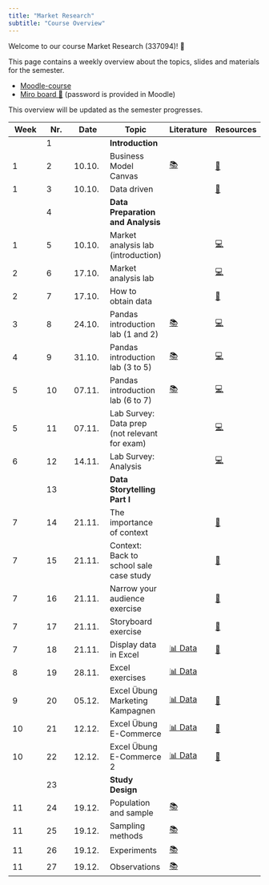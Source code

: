 ```yaml
---
title: "Market Research"
subtitle: "Course Overview"
---
```


Welcome to our course Market Research (337094)! 👋  

This page contains a weekly overview about the topics, slides and materials for the semester.

- [Moodle-course](https://moodle.hdm-stuttgart.de/course/view.php?id=2464#section-0)
- [Miro board 📝](https://miro.com/app/board/uXjVNair5iM=/) (password is provided in Moodle)


:::{.callout-note}
This overview will be updated as the semester progresses.
:::

|	Week	|	Nr.	|	Date	|	Topic	|	Literature	|		Resources		|	
|	---	|	---	|	---	|	---	|	---	|		---		|	
|		|	1	|		|	**Introduction**	|		|				|	
|	1	|	2	|	10.10.	|	Business Model Canvas	|	[📚](https://www.strategyzer.com/library/the-business-model-canvas)	|		[📑](https://docs.google.com/presentation/d/1QVuajnvWqzBT9qnm2moNr5pVvH6G8LXmez8LOsA6lYc/export/pdf)		|	
|	1	|	3	|	10.10.	|	Data driven	|		|		[📑](https://docs.google.com/presentation/d/1AfzqhjEAfJ5X4Q8YC9GK14jEBfdDXEIRmXonriwYHNY/export/pdf)		|	
|		|	4	|		|	**Data Preparation and Analysis**	|		|				|	
|	1	|	5	|	10.10.	|	Market analysis lab (introduction)	|		|		[💻](https://kirenz.github.io/lab-market-analysis)		|	
|	2	|	6	|	17.10.	|	Market analysis lab 	|		|		[💻](https://kirenz.github.io/lab-market-analysis)		|	
|	2	|	7	|	17.10.	|	How to obtain data	|		|		[📑](https://docs.google.com/presentation/d/1zldRDAOqmjoJmY_D4-ZkWfhwaklt-UfAPKH4G5kmFVY/export/pdf)		|	
|	3	|	8	|	24.10.	|	Pandas introduction lab (1 and 2)	|	[📚](https://pandas.pydata.org/docs/)	|		[💻](https://kirenz.github.io/lab-pandas-intro)		|	
|	4	|	9	|	31.10.	|	Pandas introduction lab (3 to 5)	|	[📚](https://pandas.pydata.org/docs/)	|		[💻](https://kirenz.github.io/lab-pandas-intro)		|	
|	5	|	10	|	07.11.	|	Pandas introduction lab (6 to 7)	|	[📚](https://pandas.pydata.org/docs/)	|		[💻](https://kirenz.github.io/lab-pandas-intro)		|	
|	5	|	11	|	07.11.	|	Lab Survey: Data prep (not relevant for exam)	|		|		[💻](https://kirenz.github.io/lab-survey)		|	
|	6	|	12	|	14.11.	|	Lab Survey: Analysis	|		|		[💻](https://kirenz.github.io/lab-survey)		|	
|		|	13	|		|	**Data Storytelling Part I**	|		|				|	
|	7	|	14	|	21.11.	|	The importance of context	|		|		[📑](https://docs.google.com/presentation/d/1XXsxfPoo2kCCnR8FZ6Bs4CGpfx81_vck-VY2C7meEOM/export/pdf)		|	
|	7	|	15	|	21.11.	|	Context: Back to school sale case study	|		|		[📑](https://docs.google.com/presentation/d/1_jGHyu0aKsQk7jxOmHgscreCrfcqrp9WbQdtWyg087o/export/pdf)		|	
|	7	|	16	|	21.11.	|	Narrow your audience exercise	|		|		[📝](https://docs.google.com/document/d/1Eu21TCIM0Lx6LiybPG-15ikk0gkRaqbCQNtcl3fAfGQ/edit?usp=sharing)		|	
|	7	|	17	|	21.11.	|	Storyboard exercise	|		|		[📝](https://docs.google.com/document/d/1WeLzE85YfM-F9-vAIhEbeJHkuHsN3xtovzIokB93BRU/edit?usp=sharing)		|	
|	7	|	18	|	21.11.	|	Display data in Excel	|	[📊 Data](https://docs.google.com/spreadsheets/d/1DqBYgHGRhbORrw6FOLQPhv8ukm0TgM4C_HzzCXEgckw/edit?usp=sharing)	|		[📑](https://docs.google.com/presentation/d/12R3bTZvhj4drvjdQDjgUqk9a0LdAeUSZtELQIkt2ewM/export/pdf)		|	
|	8	|	19	|	28.11.	|	Excel exercises	|	[📊 Data](https://docs.google.com/spreadsheets/d/1DqBYgHGRhbORrw6FOLQPhv8ukm0TgM4C_HzzCXEgckw/edit?usp=sharing)	|				|	
|	9	|	20	|	05.12.	|	Excel Übung Marketing Kampagnen	|	[📊 Data](https://docs.google.com/spreadsheets/d/1FDUDpOJSeg1n54PYXDVnBPQC66V1GZ9yeEEUT5TVwA8/edit?usp=sharing)	|		[📑](https://docs.google.com/presentation/d/149CFjlTAYFwX6_H2Dsc4SVtZC4tGg2AJl5Am-4fkhUQ/export/pdf)		|	
|	10	|	21	|	12.12.	|	Excel Übung E-Commerce	|	[📊 Data](https://docs.google.com/spreadsheets/d/1F4vu0e8mFmN0QZvZXhpFoFutBZNLWbj-Zzakdr0D-6w/edit?usp=sharing)	|		[📑](https://docs.google.com/presentation/d/17LSCPejdBgcJCFYx5QCOVmgFBakTg3twhHoTRHQR2s4/export/pdf)		|	
|	10	|	22	|	12.12.	|	Excel Übung E-Commerce 2	|	[📊 Data](https://docs.google.com/spreadsheets/d/1yE24B62VUdMMOsJYOIg5N3ZxXXm0h9mdmBftO7_gEV8/edit?usp=sharing)	|		[📑](https://docs.google.com/presentation/d/17cg9Fh2sY3ZFNzsy0NRgVpFhF6myQAF5yBmgyamB6TY/export/pdf)		|	
|		|	23	|		|	**Study Design**	|		|				|	
|	11	|	24	|	19.12.	|	Population and sample	|	[📚](https://openintro-ims.netlify.app/data-design.html#data-design)	|	<!--	[📑](https://docs.google.com/presentation/d/1QPdxp5sFumf9zee-WypsuzSkY7n_hvkhFsdJkRF3-pw/export/pdf)	-->	|	
|	11	|	25	|	19.12.	|	Sampling methods	|	[📚](https://openintro-ims.netlify.app/data-design.html#sampling-principles-strategies)	|	<!--	[📑](https://docs.google.com/presentation/d/1Rby9NR9F8pu1xHka0Xt1vvbH-oDRfrFC-bwb49IbhA8/export/pdf)	-->	|	
|	11	|	26	|	19.12.	|	Experiments	|	[📚](https://openintro-ims.netlify.app/data-design.html#experiments)	|	<!--	[📑](https://docs.google.com/presentation/d/1FTNBLYBCId2qsL1sMJf3qgBtaFH3hpbUm8lPck5BaTQ/export/pdf)	-->	|	
|	11	|	27	|	19.12.	|	Observations	|	[📚](https://openintro-ims.netlify.app/data-design.html#observational-studies)	|	<!--	[📑](https://docs.google.com/presentation/d/1Oz5T_nuO1UFcjbliFmsEQWxG1dKJHDPPNWDeTvukxbE/export/pdf)	-->	|	